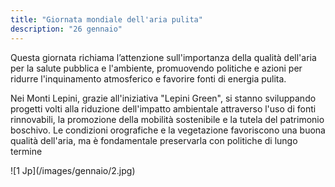 ```yaml
---
title: "Giornata mondiale dell'aria pulita"
description: "26 gennaio"
---
```


Questa giornata richiama l’attenzione sull'importanza della qualità dell'aria per la salute pubblica e l'ambiente, promuovendo politiche e azioni per ridurre l'inquinamento atmosferico e favorire fonti di energia pulita.

Nei Monti Lepini, grazie all'iniziativa "Lepini Green", si stanno sviluppando progetti volti alla riduzione dell'impatto ambientale attraverso l'uso di fonti rinnovabili, la promozione della mobilità sostenibile e la tutela del patrimonio boschivo. Le condizioni orografiche e la vegetazione favoriscono una buona qualità dell'aria, ma è fondamentale preservarla con politiche di lungo termine
<Frame>
  ![1 Jp](/images/gennaio/2.jpg)
</Frame>
